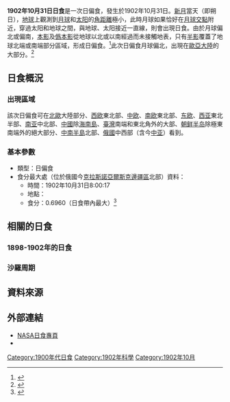 {{Infobox Solar eclipse
| Year        = 1902
| Month       = 10
| Day         = 31
| Type        = 日偏食
| Image       = SE1902Oct31P.png
| Image size  = 200px
| Image intro = 1902年10月31日日偏食路徑圖
  <!--   日食資料   -->
| Gamma       = 1.1556
| Mag         = 0.6960
| Saros       = 151
| Saros total = 72
| Saros seq   = 8
  <!--     食甚     -->
| Duration    = 
| Location    = [[俄羅斯帝國|俄國]]今[[克拉斯諾亞爾斯克邊疆區|克拉斯諾亞爾斯克邊疆區]]北部
| Coords      = {{coord|70.8|N|100.8|E}}
| Width       = 
  <!--   開始時間   -->
| Partial     = 
| Start type  = 
| Centre      = 
| Greatest    = 8:00:17
  <!--     倒數     -->
| hour        = 8
| minute      = 0
| second      = 17
| Duration_s  = 
}}
'''1902年10月31日日食'''是一次日偏食，發生於1902年10月31日。[[新月|新月]]當天（即朔日），[[地球|地球]]上觀測到[[月球|月球]]和[[太阳|太阳]]的[[角距離|角距離]]極小，此時月球如果恰好在[[月球交點|月球交點]]附近，穿過太阳和地球之間，與地球、太阳接近一直線，則會出現日食。由於月球偏北或偏南，[[本影|本影]]及[[僞本影|僞本影]]從地球以北或以南經過而未接觸地表，只有[[半影|半影]]覆蓋了地球北端或南端部分區域，形成日偏食。<ref name="astron">{{cite web|author=樊忠玉|title=日（月）食|url=http://www.astron.ac.cn/bencandy-51-1630-1.htm|publisher=中国天文科普网|accessdate=2016-04-05|archive-date=2014-09-17|archive-url=https://web.archive.org/web/20140917080048/http://www.astron.ac.cn/bencandy-51-1630-1.htm|dead-url=no}}</ref>此次日偏食月球偏北，出現在[[歐亞大陸|歐亞大陸]]的大部分。<ref name="NASAGIF">{{cite web|author=Fred Espenak|title=Paritial Solar Eclipse of 1902 Oct 31|url=http://eclipse.gsfc.nasa.gov/SEplot/SEplot1901/SE1902Oct31P.GIF|publisher=NASA Eclipse Web Site|accessdate=2016-04-05|archive-date=2020-10-24|archive-url=https://web.archive.org/web/20201024122220/https://eclipse.gsfc.nasa.gov/SEplot/SEplot1901/SE1902Oct31P.GIF|dead-url=no}}{{en}}</ref>

== 日食概況 ==
=== 出現區域 ===
該次日偏食可在[[北歐|北歐]]大陸部分、[[西欧|西欧]]東北部、[[中欧|中欧]]、[[南欧|南欧]]東北部、[[东欧|东欧]]、[[西亚|西亚]]東北半部、[[南亚|南亚]]中北部、[[中國|中國]]除[[海南島|海南島]]、[[臺灣|臺灣]]南端和東北角外的大部、[[朝鲜半岛|朝鲜半岛]]除極東南端外的絕大部分、[[中南半島|中南半島]]北部、[[俄羅斯帝國|俄國]]中西部（含今[[中亚|中亚]]）看到。

=== 基本參數 ===
{{NoteUTC}}
* 類型：日偏食
* 食分最大處（位於俄國今[[克拉斯諾亞爾斯克邊疆區|克拉斯諾亞爾斯克邊疆區]]北部）資料：
** 時間：1902年10月31日8:00:17
** 地點：{{coord|70.8|N|100.8|E}}
** 食分：0.6960（日食帶內最大）<ref name="Besselian">{{cite web|author=Fred Espenak|title=Besselian Elements - Paritial Solar Eclipse of 1902 Oct 31|url=http://eclipse.gsfc.nasa.gov/SEsearch/SEdata.php?Ecl=19021031|publisher=NASA Eclipse Web Site|accessdate=2016-04-05|archive-date=2020-11-01|archive-url=https://web.archive.org/web/20201101012120/https://eclipse.gsfc.nasa.gov/SEsearch/SEdata.php?Ecl=19021031|dead-url=no}}{{en}}</ref>

== 相關的日食 ==
=== 1898-1902年的日食 ===
{{Solar eclipse set 1898-1902}}

=== 沙羅周期 ===
{{Solar Saros series 151}}


== 資料來源 ==
{{reflist}}

== 外部連結 ==
{{日食主題}}
* [http://eclipse.gsfc.nasa.gov/solar.html NASA日食專頁]{{Wayback|url=http://eclipse.gsfc.nasa.gov/solar.html |date=20190108200537 }}{{en}}
* {{Partial solar eclipse NASA reference|1901/SE1902Oct31P|19021031}}

{{Solar eclipses
|nature=日偏食
|previous=[[1902年5月7日日食|1902年5月7日日食]]
|natureprevious=日偏食
|next=[[1903年3月29日日食|1903年3月29日日食]]
|naturenext=日環食
|previoussamenature=[[1902年5月7日日食|1902年5月7日日食]]
|nextsamenature=[[1906年2月23日日食|1906年2月23日日食]]
}}

{{日食}}

[[Category:1900年代日食|Category:1900年代日食]]
[[Category:1902年科學|Category:1902年科學]]
[[Category:1902年10月|Category:1902年10月]]